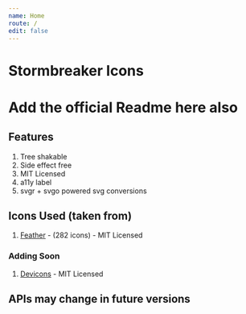 ```yaml
---
name: Home
route: /
edit: false
---
```


# Stormbreaker Icons

# Add the official Readme here also

## Features

1. Tree shakable
2. Side effect free
3. MIT Licensed
4. a11y label
5. svgr + svgo powered svg conversions

## Icons Used (taken from)

1. [Feather](https://feathericons.com) - (282 icons) - MIT Licensed

### Adding Soon
1. [Devicons](http://vorillaz.github.io/devicons/#/main) - MIT Licensed

## APIs may change in future versions